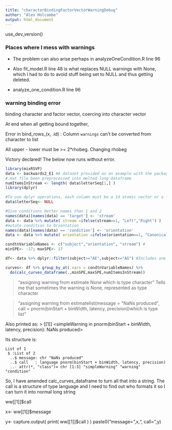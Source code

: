 ```yaml
---
title: "characterBindingFactorVectorWarningDebug"
author: "Alex Holcombe"
output: html_document
---
```

use_dev_version()

### Places where I mess with warnings

* The problem can also arise perhaps in analyzeOneCondition.R line 96

* Also fit_model.R line 48 is what replaces NULL warnings with None, which I had to do to avoid stuff being set to NULL and thus getting deleted.

* analyze_one_condition.R line 96

### warning binding error

binding character and factor vector, coercing into character vector


At end when all getting bound together,

Error in bind_rows_(x, .id) : 
  Column `warnings` can't be converted from character to list
  
  All upper - lower must be >= 2*rhobeg. Changing rhobeg

Victory declared! The below now runs without error.

```r

library(mixRSVP)
data <- backwards2_E1 #A dataset provided as an example with the package
#.mat file been preprocessed into melted long dataframe
numItemsInStream <- length( data$letterSeq[1,] )  
library(dplyr)

#To use dplyr operations, each column must be a 1d atomic vector or a list. So, can't have array fields like letterSeq
data$letterSeq<- NULL

#Give conditions better names than 1 and 2
names(data)[names(data) == 'target'] <- 'stream'
data <- data %>% mutate( stream =ifelse(stream==1, "Left","Right") )
#mutate condition to Orientation
names(data)[names(data) == 'condition'] <- 'orientation'
data <- data %>% mutate( orientation =ifelse(orientation==1, "Canonical","Inverted") )

condtnVariableNames <- c("subject","orientation", "stream") # 
minSPE<- -17; maxSPE<- 17

df<- data %>% dplyr::filter(subject>="AE",subject<="AG") #Includes one or two who fail the likelihood ratio test, for illustration

curves<- df %>% group_by_at(.vars = condtnVariableNames) %>% 
  do(calc_curves_dataframe(.,minSPE,maxSPE,numItemsInStream))


```

> "assigning warning from estimate None which is type  character"
Tells me that sometimes the warning is None, represented as type character

> "assigning warning from estimatelist(message = \"NaNs produced\", call = pnorm(binStart + binWidth, latency, precision))which is type list"

Also printed as:
> [[1]] <simpleWarning in pnorm(binStart + binWidth, latency, precision): NaNs produced>

Its structure is:
```
List of 1
 $ :List of 2
  ..$ message: chr "NaNs produced"
  ..$ call   : language pnorm(binStart + binWidth, latency, precision)
  ..- attr(*, "class")= chr [1:3] "simpleWarning" "warning" "condition"
```

So, I have amended calc_curves_dataframe to turn all that into a string.
The call is a structure of type language and I need to find out who formats it so I can turn it into normal long string

ww[[1]]$call

x<- ww[[1]]$message

y<- capture.output(
      print( ww[[1]]$call )
    )
paste0("message= ",x,", call= ",y)

    

